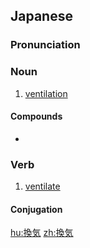 {{also|換氣}}
==Japanese==
{{ja-kanjitab|かん|き|yomi=o}}

===Pronunciation===
{{ja-pron|かんき|y=o}}

===Noun===
{{ja-noun|かんき|kyu=換氣}}

# [[ventilation]]

====Compounds====
* {{l/ja|換気扇}}

===Verb===
{{ja-verb-suru|tr=intrans|かんき|kyu=換氣}}

# [[ventilate]]

====Conjugation====
{{ja-suru|かんき}}

[[hu:換気]]
[[zh:換気]]